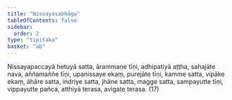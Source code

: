 ```yaml
---
title: "Nissayasabhāga"
tableOfContents: false
sidebar:
  order: 2
type: "tipitaka"
basket: "ab"
---
```



<DynamicBreadcrumb />

<Division number="325">

<Paragraph number="1045">
Nissayapaccayā hetuyā satta, ārammaṇe tīṇi, adhipatiyā aṭṭha, sahajāte nava, aññamaññe tīṇi, upanissaye ekaṃ, purejāte tīṇi, kamme satta, vipāke ekaṃ, āhāre satta, indriye satta, jhāne satta, magge satta, sampayutte tīṇi, vippayutte pañca, atthiyā terasa, avigate terasa. (17)
</Paragraph>
</Division>